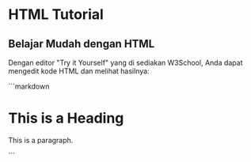 # HTML Tutorial

## Belajar Mudah dengan HTML

Dengan editor "Try it Yourself" yang di sediakan W3School, Anda dapat mengedit kode HTML dan melihat hasilnya:



<div >
<Trycode code_source="https://www.w3schools.com/html/tryit.asp?filename=tryhtml_intro">
    ```markdown
    <!DOCTYPE html>
    <html>
        <head>
            <title>Page Title</title>
        </head>
        <body>
            <h1>This is a Heading</h1>
            <p>This is a paragraph.</p>
        </body>
    </html>
    ```
    </Trycode>
</div>


